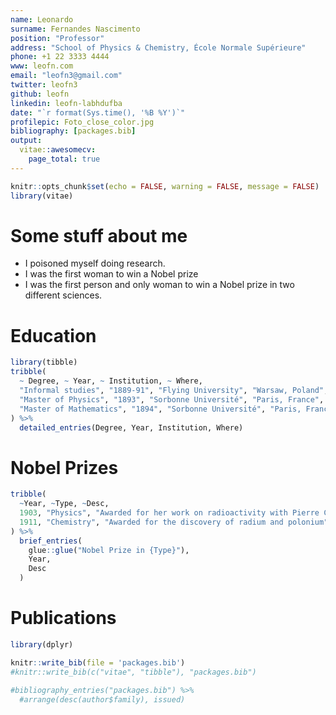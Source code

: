 ```yaml
---
name: Leonardo
surname: Fernandes Nascimento
position: "Professor"
address: "School of Physics & Chemistry, École Normale Supérieure"
phone: +1 22 3333 4444
www: leofn.com
email: "leofn3@gmail.com"
twitter: leofn3
github: leofn
linkedin: leofn-labhdufba
date: "`r format(Sys.time(), '%B %Y')`"
profilepic: Foto_close_color.jpg
bibliography: [packages.bib]
output: 
  vitae::awesomecv:
    page_total: true
---
```


```r
knitr::opts_chunk$set(echo = FALSE, warning = FALSE, message = FALSE)
library(vitae)
```

# Some stuff about me

 * I poisoned myself doing research.
 * I was the first woman to win a Nobel prize
 * I was the first person and only woman to win a Nobel prize in two different sciences.

# Education

```r
library(tibble)
tribble(
  ~ Degree, ~ Year, ~ Institution, ~ Where,
  "Informal studies", "1889-91", "Flying University", "Warsaw, Poland",
  "Master of Physics", "1893", "Sorbonne Université", "Paris, France",
  "Master of Mathematics", "1894", "Sorbonne Université", "Paris, France"
) %>% 
  detailed_entries(Degree, Year, Institution, Where)
```

# Nobel Prizes

```r
tribble(
  ~Year, ~Type, ~Desc,
  1903, "Physics", "Awarded for her work on radioactivity with Pierre Curie and Henri Becquerel",
  1911, "Chemistry", "Awarded for the discovery of radium and polonium"
) %>% 
  brief_entries(
    glue::glue("Nobel Prize in {Type}"),
    Year, 
    Desc
  )
```

# Publications

```r
library(dplyr)

knitr::write_bib(file = 'packages.bib')
#knitr::write_bib(c("vitae", "tibble"), "packages.bib")

#bibliography_entries("packages.bib") %>%
  #arrange(desc(author$family), issued)
```

